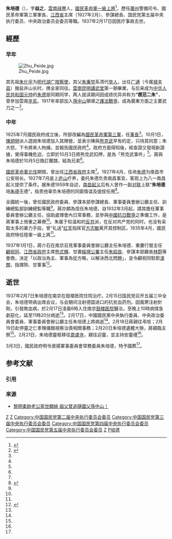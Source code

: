 {{noteTA
|G1 = PP
|1 = zh-cn:孙中山; zh-hk:孫中山; zh-tw:孫文;
|2 = zh-cn:蒋介石; zh-hk:蔣介石; zh-tw:蔣中正
}}
{{Infobox_officeholder
| name = 朱培德
| image name = Zhu Peide2.jpg
| office = {{ROC-1928}}[[國防部參謀本部|國防部參謀本部]]參謀總長
| term_start = 1929年9月11日
| term_end = 1932年3月16日
| predecessor = [[何應欽|何應欽]]
| successor = [[蔣中正|蔣中正]]
| office1 = {{flagicon|ROC}} 第2任[[江西省政府|江西省政府]]主席
| term_start1 = 1927年11月7日
| term_end1 = 1929年9月10日
| predecessor1 = [[李烈鈞|李烈鈞]]
| successor1 = [[魯滌平|魯滌平]]
| Sex = 男
| date of birth = 1889年10月6日
| place of birth = {{QING}}[[雲南省_(清)|雲南省]][[雲南府|雲南府]][[祿豐市|祿豐縣]]
| date of death = {{dda|1937|2|17|1889|10|6}}
| place of death = {{ROC-1928}}[[南京市_(中華民國)|南京市]][[南京鼓樓醫院|鼓樓醫院]]
| residence =
| party = {{KMT}}
| religion =
}}
'''朱培德'''（{{bd|1889年|（[[光緒|光緒]]十五年）10月6日|1937年|2月17日}}），字'''益之'''，[[雲南|雲南]][[祿豐|祿豐]]人，[[國民革命軍|國民革命軍]][[一級上將|一級上將]]<ref>{{cite book|quote=甲、中央政治會議決議任蔣中正為特級上將，閻錫山、馮玉祥、張學良、何應欽、李宗仁、朱培德、唐生智、陳濟棠為一級上將。|editor=[[郭廷以|郭廷以]]|title=《中華民國史事日誌·中華民國二十四年三月二十七日》|location=台北|publisher=[[中央研究院|中央研究院]]近代史研究所|year=1979}}</ref>，歷任[[廣州|廣州]]警備司令、國民革命軍第三軍軍長、[[江西省|江西省]]主席（1927年2月）、參謀總長、国民党第五届中央执行委员、中央政治委员会委员等職。1937年2月17日因医疗事故去世。

== 經歷 ==
=== 早年 ===
[[File:Zhu_Peide.jpg|thumb]]

其先祖[[朱化孚|朱化孚]]为[[明代|明代]][[湖广|湖广]][[按察使|按察使]]，其父[[朱秉堃|朱秉堃]]系清代[[举人|举人]]，出任[[广通|广通]]（今属[[禄丰县|禄丰县]]）猴盐井山长时，携全家同往。[[雲南|雲南]][[昆明講武堂|昆明講武堂]]第一期畢業，与后来成为[[中华人民共和国元帅|中华人民共和国元帅]]的[[朱德|朱德]]是同期同学，两人就读期间因成绩优异并称为'''“模范二朱”'''，曾參加雲南[[辛亥革命|辛亥]]。1917年率部加入[[孫中山|孫中山]]領導之[[護法戰爭|護法戰爭]]，成為廣東方面之主要武力之一<ref name=情>{{cite book |authors=[[呂芳上|呂芳上]]策劃，王奇生、汪朝光、邵銘煌、林桶法、金以林、黃道炫、楊維真、[[劉維開|劉維開]]、羅敏著 |title=《蔣介石的親情、友情與愛情》 |location=台北市 |publisher=[[時報文化|時報文化]] |date=2011-03-18 }}</ref>{{rp|171}}。

=== 中年 ===
1925年7月國民政府成立後，所部改編為[[國民革命軍第三軍|國民革命軍第三軍]]，任[[軍長|軍長]]<ref name=情/>{{rp|171}}。10月1日，[[陳炯明|陳炯明]]派人遊說朱培德加入其陣營，並表示陳與[[熊克武|熊克武]]早有約定，只待其同意；朱大怒，下令將來人拘捕，並報告國民政府<ref name=情/>{{rp|171}}。政府方面得知後，經查證又發現新證據，覺得事機危迫，立即於10月3日將熊克武扣押，是為「熊克武事件」<ref name=情/>{{rp|171}}。蔣與朱培德於10月5日換訂蘭譜，結為兄弟<ref name=情/>{{rp|171}}。

[[國民革命軍北伐|國民革命軍北伐]]期間，曾出任[[江西省政府|江西省政府]]主席<ref name=情/>{{rp|171}}。1927年4月，任命[[朱德|朱德]]为南昌市公安局长。1927年7月底上[[庐山|庐山]]疗养，委托朱德负责南昌事宜，客观上为八一南昌起义提供了条件。据朱德1959年自述，[[南昌起义|南昌起义]]后有人曾作一副[[对联|对联]]上联“'''朱培德'''培[[朱德|朱德]]无德”，指责他辜负朱培德的同窗情谊及提拔任用<ref>{{Cite web |url=http://travel.sohu.com/20090714/n265211899_2.shtml |title=开国领袖最爱的庐山别墅 |access-date=2016-06-04 |archive-url=https://web.archive.org/web/20160630202830/http://travel.sohu.com/20090714/n265211899_2.shtml |archive-date=2016-06-30 |dead-url=yes }}</ref>。

全國統一後，曾任國民政府委員、參謀本部參謀總長、軍事委員會辦公廳主任、訓練總監部訓練總監等職<ref name=情/>{{rp|171}}。蔣亦頗為信任朱培德，自1932年3月起，請其擔任軍事委員會辦公廳主任，協助處理會內日常事務，並參與[[中國抗日戰爭|中國抗日戰爭]]之準備工作，是蔣軍事上倚重之幕僚<ref name=情/>{{rp|172}}。朱属于较温和的[[反共|反共]]派，在反对共产党的同时，也没有采取太多的暴力手段，曾“礼送”[[红军|红军]]指挥官[[方志敏|方志敏]]离开其控制区。1935年4月，國民政府特任陸軍一級上將<ref name=情/>{{rp|171}}。

1937年1月1日，蔣介石在南京召見軍事委員會辦公廳主任朱培德、重慶行營主任[[顧祝同|顧祝同]]、[[江西省政府|江西省政府]]主席[[熊式輝|熊式輝]]、甘肅[[綏靖公署|綏靖公署]]主任[[朱紹良|朱紹良]]、參謀本部廳長[[林蔚|林蔚]]等會商，決定「以政治為主、軍事為從方略，以解決西北問題」，並令顧祝同駐節[[潼關|潼關]]，指揮陝、甘軍事<ref name=民>{{cite book |editors=[[李新_(1918年)|李新]]總主編，[[中國社會科學院|中國社會科學院]]近代史研究所[[中華民國史|中華民國史]]研究室，韓信夫、姜克夫主編 |title=《中華民國史大事記》 |location=北京 |publisher=[[中華書局|中華書局]] |year=2011 |ISBN=9787101079982 }}</ref>{{rp|5327}}。

== 逝世 ==
1937年2月7日朱培德在南京在鼓楼医院住院治疗。2月15日国民党召开五届三中全会，朱培德带病出席会议，与会期间注射德国进口的抗贫血药剂。因風寒注射針劑，引發敗血病，於2月17日凌晨6時入住南京[[南京鼓楼医院|鼓楼医院]]醫治，至晚上10時病情急劇惡化，延至11時20分病逝<ref name=情/>{{rp|172}}。2月17日，中國國民黨中央執行委員、中央政治委員會委員、軍事委員會辦公廳主任朱培德上將病逝<ref name=民/>{{rp|5368}}。2月18日蔣親往弔唁；2月19日赴停靈之仁孝殯儀館視察治喪相關事務；2月20日朱培德遺體大殮，蔣親臨主祭<ref name=情/>{{rp|173}}。2月21日，朱培德靈柩移往[[毗盧寺_(南京)|毘盧寺]]，親往迎靈，並主持安靈禮<ref name=情/>{{rp|173}}。

3月3日，國民政府明令褒揚軍事委員會常務委員朱培德，特予國葬<ref name=民/>{{rp|5384}}。

== 参考文献 ==
=== 引用 ===
{{Reflist|30em}}

=== 来源 ===
{{refbegin}}
* [http://udn.com/news/story/7260/1477415-%E9%BB%8E%E6%98%8E%E6%9F%94%E5%B8%A5%E8%80%81%E5%85%AC%E5%AE%B6%E4%B8%96%E9%A1%AF%E8%B5%AB-%E7%A5%96%E7%88%B6%E6%9B%BE%E8%BF%BD%E9%9A%A8%E5%9C%8B%E7%88%B6%E5%AD%AB%E4%B8%AD%E5%B1%B1%EF%BC%81 黎明柔帥老公家世顯赫 祖父曾追隨國父孫中山！] {{Wayback|url=http://udn.com/news/story/7260/1477415-%E9%BB%8E%E6%98%8E%E6%9F%94%E5%B8%A5%E8%80%81%E5%85%AC%E5%AE%B6%E4%B8%96%E9%A1%AF%E8%B5%AB-%E7%A5%96%E7%88%B6%E6%9B%BE%E8%BF%BD%E9%9A%A8%E5%9C%8B%E7%88%B6%E5%AD%AB%E4%B8%AD%E5%B1%B1%EF%BC%81 |date=20200412033622 }}
{{refend}}

{{中國國民黨第二屆中央執行委員會}}
{{中國國民黨中央執行委員會常務委員}}
{{江西行政长官|ROC}}
{{中華民國一級上將}}
{{Yunnan topics}}

{{DEFAULTSORT:Zhu朱}}
[[Category:滇軍將領|Z]]
[[Category:中華民國陸軍一級上將|Z]]
[[Category:中国国民党第二届中央执行委员会委员|Category:中国国民党第二届中央执行委员会委员]]
[[Category:中国国民党第三届中央执行委员会委员|Category:中国国民党第三届中央执行委员会委员]]
[[Category:中国国民党第四届中央执行委员会委员|Category:中国国民党第四届中央执行委员会委员]]
[[Category:中国国民党第五届中央执行委员会委员|Category:中国国民党第五届中央执行委员会委员]]
[[Category:禄丰人|Z]]
[[Category:朱姓|P培德]]